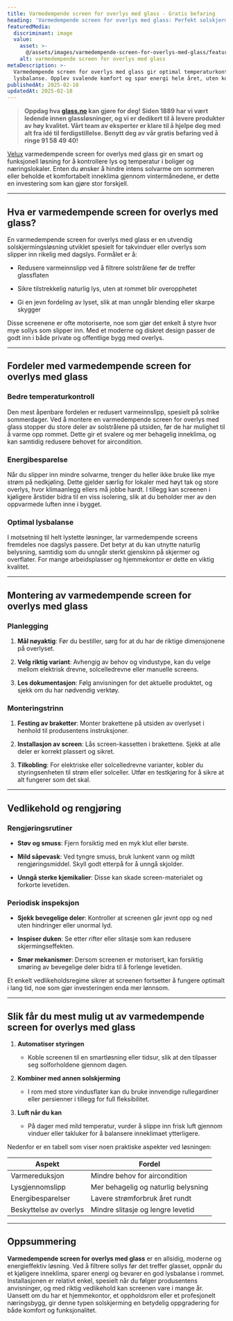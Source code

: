 ```yaml
---
title: Varmedempende screen for overlys med glass - Gratis befaring
heading: 'Varmedempende screen for overlys med glass: Perfekt solskjerming'
featuredMedia:
  discriminant: image
  value:
    asset: >-
      @/assets/images/varmedempende-screen-for-overlys-med-glass/featuredMedia/value/asset.jpg
    alt: varmedempende screen for overlys med glass
metaDescription: >-
  Varmedempende screen for overlys med glass gir optimal temperaturkontroll og
  lysbalanse. Opplev svalende komfort og spar energi hele året, uten kompromiss.
publishedAt: 2025-02-18
updatedAt: 2025-02-18
---
```

> **Oppdag hva [glass.no](https://www.glass.no/) kan gjøre for deg! Siden 1889 har vi vært ledende innen glassløsninger, og vi er dedikert til å levere produkter av høy kvalitet. Vårt team av eksperter er klare til å hjelpe deg med alt fra idé til ferdigstillelse. Benytt deg av vår gratis befaring ved å ringe 91 58 49 40!**

[Velux](https://www.glass.no/velux) varmedempende screen for overlys med glass gir en smart og funksjonell løsning for å kontrollere lys og temperatur i boliger og næringslokaler. Enten du ønsker å hindre intens solvarme om sommeren eller beholde et komfortabelt inneklima gjennom vintermånedene, er dette en investering som kan gjøre stor forskjell.

---

## Hva er varmedempende screen for overlys med glass?

En varmedempende screen for overlys med glass er en utvendig solskjermingsløsning utviklet spesielt for takvinduer eller overlys som slipper inn rikelig med dagslys. Formålet er å:

* Redusere varmeinnslipp ved å filtrere solstrålene før de treffer glassflaten

* Sikre tilstrekkelig naturlig lys, uten at rommet blir overopphetet

* Gi en jevn fordeling av lyset, slik at man unngår blending eller skarpe skygger

Disse screenene er ofte motoriserte, noe som gjør det enkelt å styre hvor mye sollys som slipper inn. Med et moderne og diskret design passer de godt inn i både private og offentlige bygg med overlys.

---

## Fordeler med varmedempende screen for overlys med glass

### Bedre temperaturkontroll

Den mest åpenbare fordelen er redusert varmeinnslipp, spesielt på solrike sommerdager. Ved å montere en varmedempende screen for overlys med glass stopper du store deler av solstrålene på utsiden, før de har mulighet til å varme opp rommet. Dette gir et svalere og mer behagelig inneklima, og kan samtidig redusere behovet for aircondition.

### Energibesparelse

Når du slipper inn mindre solvarme, trenger du heller ikke bruke like mye strøm på nedkjøling. Dette gjelder særlig for lokaler med høyt tak og store overlys, hvor klimaanlegg ellers må jobbe hardt. I tillegg kan screenen i kjøligere årstider bidra til en viss isolering, slik at du beholder mer av den oppvarmede luften inne i bygget.

### Optimal lysbalanse

I motsetning til helt lystette løsninger, lar varmedempende screens fremdeles noe dagslys passere. Det betyr at du kan utnytte naturlig belysning, samtidig som du unngår sterkt gjenskinn på skjermer og overflater. For mange arbeidsplasser og hjemmekontor er dette en viktig kvalitet.

---

## Montering av varmedempende screen for overlys med glass

### Planlegging

1. **Mål nøyaktig**: Før du bestiller, sørg for at du har de riktige dimensjonene på overlyset.

2. **Velg riktig variant**: Avhengig av behov og vindustype, kan du velge mellom elektrisk drevne, solcelledrevne eller manuelle screens.

3. **Les dokumentasjon**: Følg anvisningen for det aktuelle produktet, og sjekk om du har nødvendig verktøy.

### Monteringstrinn

1. **Festing av braketter**: Monter brakettene på utsiden av overlyset i henhold til produsentens instruksjoner.

2. **Installasjon av screen**: Lås screen-kassetten i brakettene. Sjekk at alle deler er korrekt plassert og sikret.

3. **Tilkobling**: For elektriske eller solcelledrevne varianter, kobler du styringsenheten til strøm eller solceller. Utfør en testkjøring for å sikre at alt fungerer som det skal.

---

## Vedlikehold og rengjøring

### Rengjøringsrutiner

* **Støv og smuss**: Fjern forsiktig med en myk klut eller børste.

* **Mild såpevask**: Ved tyngre smuss, bruk lunkent vann og mildt rengjøringsmiddel. Skyll godt etterpå for å unngå skjolder.

* **Unngå sterke kjemikalier**: Disse kan skade screen-materialet og forkorte levetiden.

### Periodisk inspeksjon

* **Sjekk bevegelige deler**: Kontroller at screenen går jevnt opp og ned uten hindringer eller unormal lyd.

* **Inspiser duken**: Se etter rifter eller slitasje som kan redusere skjermingseffekten.

* **Smør mekanismer**: Dersom screenen er motorisert, kan forsiktig smøring av bevegelige deler bidra til å forlenge levetiden.

Et enkelt vedlikeholdsregime sikrer at screenen fortsetter å fungere optimalt i lang tid, noe som gjør investeringen enda mer lønnsom.

---

## Slik får du mest mulig ut av varmedempende screen for overlys med glass

1. **Automatiser styringen**

   * Koble screenen til en smartløsning eller tidsur, slik at den tilpasser seg solforholdene gjennom dagen.

2. **Kombiner med annen solskjerming**

   * I rom med store vindusflater kan du bruke innvendige rullegardiner eller persienner i tillegg for full fleksibilitet.

3. **Luft når du kan**

   * På dager med mild temperatur, vurder å slippe inn frisk luft gjennom vinduer eller takluker for å balansere inneklimaet ytterligere.

Nedenfor er en tabell som viser noen praktiske aspekter ved løsningen:

| **Aspekt**             | **Fordel**                          |
| ---------------------- | ----------------------------------- |
| Varmereduksjon         | Mindre behov for aircondition       |
| Lysgjennomslipp        | Mer behagelig og naturlig belysning |
| Energibesparelser      | Lavere strømforbruk året rundt      |
| Beskyttelse av overlys | Mindre slitasje og lengre levetid   |

---

## Oppsummering

**Varmedempende screen for overlys med glass** er en allsidig, moderne og energieffektiv løsning. Ved å filtrere sollys før det treffer glasset, oppnår du et kjøligere inneklima, sparer energi og bevarer en god lysbalanse i rommet. Installasjonen er relativt enkel, spesielt når du følger produsentens anvisninger, og med riktig vedlikehold kan screenen vare i mange år. Uansett om du har et hjemmekontor, et oppholdsrom eller et profesjonelt næringsbygg, gir denne typen solskjerming en betydelig oppgradering for både komfort og funksjonalitet.
